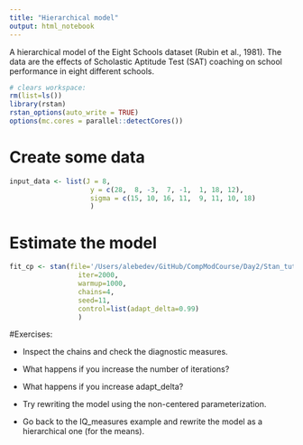 ```yaml
---
title: "Hierarchical model"
output: html_notebook
---
```


A hierarchical model of the Eight Schools dataset (Rubin et al., 1981). The data are the effects of Scholastic Aptitude Test (SAT) coaching on school performance in eight different schools. 


```r
# clears workspace: 
rm(list=ls()) 
library(rstan)
rstan_options(auto_write = TRUE)
options(mc.cores = parallel::detectCores())
```


# Create some data
```r
input_data <- list(J = 8, 
                    y = c(28,  8, -3,  7, -1,  1, 18, 12),
                    sigma = c(15, 10, 16, 11,  9, 11, 10, 18)
                    )
```

# Estimate the model
```r
fit_cp <- stan(file='/Users/alebedev/GitHub/CompModCourse/Day2/Stan_tutorial_day2/stan_models/eight_schools_cp.stan', data=input_data,
                 iter=2000, 
                 warmup=1000, 
                 chains=4, 
                 seed=11,
                 control=list(adapt_delta=0.99)
                 )

``````


#Exercises: 

- Inspect the chains and check the diagnostic measures.

- What happens if you increase the number of iterations?

- What happens if you increase adapt_delta?

- Try rewriting the model using the non-centered parameterization.

- Go back to the IQ_measures example and rewrite the model as a hierarchical one (for the means).  
